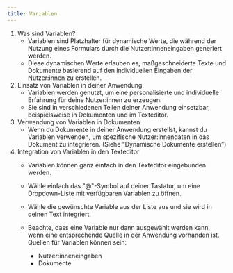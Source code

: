 ```yaml
---
title: Variablen
---
```


1. Was sind Variablen?
   * Variablen sind Platzhalter für dynamische Werte, die während der Nutzung eines Formulars durch die Nutzer:inneneingaben generiert werden.
   * Diese dynamischen Werte erlauben es, maßgeschneiderte Texte und Dokumente basierend auf den individuellen Eingaben der Nutzer:innen zu erstellen.
2. Einsatz von Variablen in deiner Anwendung
   * Variablen werden genutzt, um eine personalisierte und individuelle Erfahrung für deine Nutzer:innen zu erzeugen.
   * Sie sind in verschiedenen Teilen deiner Anwendung einsetzbar, beispielsweise in Dokumenten und im Texteditor.
3. Verwendung von Variablen in Dokumenten
   * Wenn du Dokumente in deiner Anwendung erstellst, kannst du Variablen verwenden, um spezifische Nutzer:innendaten in das Dokument zu integrieren. (Siehe “Dynamische Dokumente erstellen”)
4. Integration von Variablen in den Texteditor
   * Variablen können ganz einfach in den Texteditor eingebunden werden.
   * Wähle einfach das "@"-Symbol auf deiner Tastatur, um eine Dropdown-Liste mit verfügbaren Variablen zu öffnen.
   * Wähle die gewünschte Variable aus der Liste aus und sie wird in deinen Text integriert.
   * Beachte, dass eine Variable nur dann ausgewählt werden kann, wenn eine entsprechende Quelle in der Anwendung vorhanden ist. Quellen für Variablen können sein:

     * Nutzer:inneneingaben
     * Dokumente
